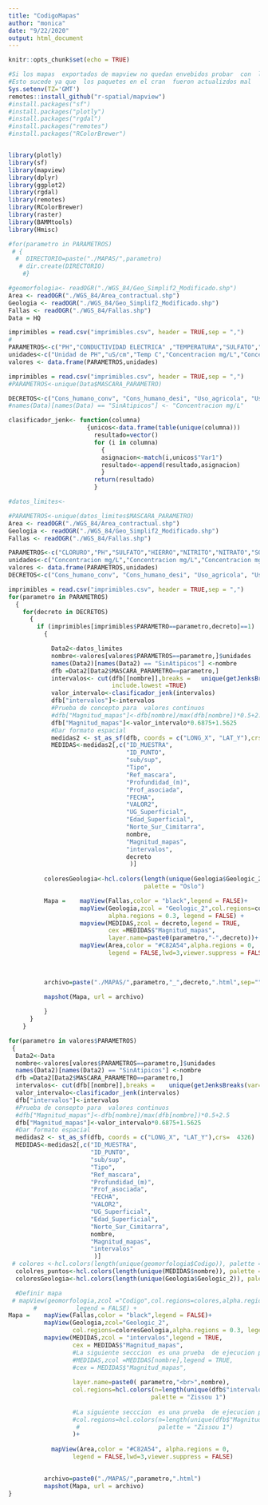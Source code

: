 ---
title: "CodigoMapas"
author: "monica"
date: "9/22/2020"
output: html_document
---

```{r setup, include=FALSE}
knitr::opts_chunk$set(echo = TRUE)
```
```{r}
#Si los mapas  exportados de mapview no quedan envebidos probar  con  la instalacion de github
#Esto sucede ya que  los paquetes en el cran  fueron actualizdos mal
Sys.setenv(TZ='GMT')
remotes::install_github("r-spatial/mapview")
#install.packages("sf")
#install.packages("plotly")
#install.packages("rgdal")
#install.packages("remotes")
#install.packages("RColorBrewer")
```





```{r instalar librerias, eval=FALSE, include=FALSE}

```

```{r cargar librerias, include=FALSE}
library(plotly)
library(sf)
library(mapview)
library(dplyr)
library(ggplot2)
library(rgdal)
library(remotes)
library(RColorBrewer)
library(raster)
library(BAMMtools)
library(Hmisc)
```




```{r}
#for(parametro in PARAMETROS)
 # {
  #  DIRECTORIO=paste("./MAPAS/",parametro)
   # dir.create(DIRECTORIO)
    #}
```










```{r include=FALSE}

#geomorfologia<- readOGR("./WGS_84/Geo_Simplif2_Modificado.shp")
Area <- readOGR("./WGS_84/Area_contractual.shp")
Geologia <- readOGR("./WGS_84/Geo_Simplif2_Modificado.shp")
Fallas <- readOGR("./WGS_84/Fallas.shp")
Data = HQ

imprimibles = read.csv("imprimibles.csv", header = TRUE,sep = ",")
#
PARAMETROS<-c("PH","CONDUCTIVIDAD ELECTRICA" ,"TEMPERATURA","SULFATO","BICARBONATO","CLORURO")
unidades<-c("Unidad de PH","uS/cm","Temp C","Concentracion mg/L","Concentracion mg/L","Concentracion mg/L")
valores <- data.frame(PARAMETROS,unidades)

imprimibles = read.csv("imprimibles.csv", header = TRUE,sep = ",")
#PARAMETROS<-unique(Data$MASCARA_PARAMETRO)

DECRETOS<-c("Cons_humano_conv",	"Cons_humano_desi",	"Uso_agricola",	"Uso_pecuario",	"uso_recreativo_prim",	"uso_recreativo_sec",	"flora_fauna_fria",	"flora_fauna_calida",	"flora_fauna_mari")
#names(Data)[names(Data) == "SinAtipicos"] <- "Concentracion mg/L"

```



```{r}
clasificador_jenk<- function(columna) 
                      {unicos<-data.frame(table(unique(columna)))
                        resultado=vector()
                        for (i in columna)
                          {
                          asignacion<-match(i,unicos$"Var1")
                          resultado<-append(resultado,asignacion)
                          }
                        return(resultado)
                        }
```


```{r}
#datos_limites<-

#PARAMETROS<-unique(datos_limites$MASCARA_PARAMETRO)
Area <- readOGR("./WGS_84/Area_contractual.shp")
Geologia <- readOGR("./WGS_84/Geo_Simplif2_Modificado.shp")
Fallas <- readOGR("./WGS_84/Fallas.shp")

PARAMETROS<-c("CLORURO","PH","SULFATO","HIERRO","NITRITO","NITRATO","SOLIDOS DISUELTOS TOTALES")
unidades<-c("Concentracion mg/L","Concentracion mg/L","Concentracion mg/L","Concentracion mg/L","Concentracion mg/L","Concentracion mg/L","Concentracion mg/L")
valores <- data.frame(PARAMETROS,unidades)
DECRETOS<-c("Cons_humano_conv",	"Cons_humano_desi",	"Uso_agricola",	"Uso_pecuario",	"uso_recreativo_prim",	"uso_recreativo_sec",	"flora_fauna_fria",	"flora_fauna_calida",	"flora_fauna_mari")

imprimibles = read.csv("imprimibles.csv", header = TRUE,sep = ",")
for(parametro in PARAMETROS)
  {
    for(decreto in DECRETOS)
      {
        if (imprimibles[imprimibles$PARAMETRO==parametro,decreto]==1) 
          {

            Data2<-datos_limites
            nombre<-valores[valores$PARAMETROS==parametro,]$unidades
            names(Data2)[names(Data2) == "SinAtipicos"] <-nombre
            dfb =Data2[Data2$MASCARA_PARAMETRO==parametro,]
            intervalos<- cut(dfb[[nombre]],breaks =   unique(getJenksBreaks(var=dfb[[nombre]],k=6)),
                             include.lowest =TRUE)
            valor_intervalo<-clasificador_jenk(intervalos)
            dfb["intervalos"]<-intervalos
            #Prueba de concepto para  valores continuos
            #dfb["Magnitud_mapas"]<-dfb[nombre]/max(dfb[nombre])*0.5+2.5
            dfb["Magnitud_mapas"]<-valor_intervalo*0.6875+1.5625
            #Dar formato espacial
            medidas2 <- st_as_sf(dfb, coords = c("LONG_X", "LAT_Y"),crs=  4326) 
            MEDIDAS<-medidas2[,c("ID_MUESTRA",
                                 "ID_PUNTO",
                                 "sub/sup",
                                 "Tipo",
                                 "Ref_mascara",
                                 "Profundidad_(m)",
                                 "Prof_asociada",
                                 "FECHA",
                                 "VALOR2",
                                 "UG_Superficial",
                                 "Edad_Superficial",
                                 "Norte_Sur_Cimitarra",
                                 nombre,
                                 "Magnitud_mapas",
                                 "intervalos",
                                 decreto
                                  )]
          
          coloresGeologia<-hcl.colors(length(unique(Geologia$Geologic_2)), 
                                      palette = "Oslo")

          Mapa =    mapView(Fallas,color = "black",legend = FALSE)+
                    mapView(Geologia,zcol = "Geologic_2",col.regions=coloresGeologia,
                            alpha.regions = 0.3, legend = FALSE) +
                    mapview(MEDIDAS,zcol = decreto,legend = TRUE,
                            cex =MEDIDAS$"Magnitud_mapas",
                            layer.name=paste0(parametro,"-",decreto))+
                    mapView(Area,color = "#C82A54",alpha.regions = 0,
                            legend = FALSE,lwd=3,viewer.suppress = FALSE) 

            
            
          archivo=paste("./MAPAS/",parametro,"_",decreto,".html",sep="")
          
          mapshot(Mapa, url = archivo)

          }
      }
    }
```




```{r}

for(parametro in valores$PARAMETROS)
 {
  Data2<-Data
  nombre<-valores[valores$PARAMETROS==parametro,]$unidades
  names(Data2)[names(Data2) == "SinAtipicos"] <-nombre
  dfb =Data2[Data2$MASCARA_PARAMETRO==parametro,]
  intervalos<- cut(dfb[[nombre]],breaks =    unique(getJenksBreaks(var=dfb[[nombre]],k=6)),include.lowest =TRUE)
  valor_intervalo<-clasificador_jenk(intervalos)
  dfb["intervalos"]<-intervalos
  #Prueba de consepto para  valores continuos
  #dfb["Magnitud_mapas"]<-dfb[nombre]/max(dfb[nombre])*0.5+2.5
  dfb["Magnitud_mapas"]<-valor_intervalo*0.6875+1.5625
  #Dar formato espacial
  medidas2 <- st_as_sf(dfb, coords = c("LONG_X", "LAT_Y"),crs=  4326) 
  MEDIDAS<-medidas2[,c("ID_MUESTRA",
                       "ID_PUNTO",
                       "sub/sup",
                       "Tipo",
                       "Ref_mascara",
                       "Profundidad_(m)",
                       "Prof_asociada",
                       "FECHA",
                       "VALOR2",
                       "UG_Superficial",
                       "Edad_Superficial",
                       "Norte_Sur_Cimitarra",
                       nombre,
                       "Magnitud_mapas",
                       "intervalos"
                        )]
 # colores <-hcl.colors(length(unique(geomorfologia$Codigo)), palette = "Purple-Brown")
  cololres_puntos<-hcl.colors(length(unique(MEDIDAS$nombre)), palette = "plasma")
  coloresGeologia<-hcl.colors(length(unique(Geologia$Geologic_2)), palette = "Oslo")

  #Definir mapa
 # mapView(geomorfologia,zcol ="Codigo",col.regions=colores,alpha.regions = 1, 
       #           legend = FALSE) +
Mapa =    mapView(Fallas,color = "black",legend = FALSE)+
          mapView(Geologia,zcol="Geologic_2",
                  col.regions=coloresGeologia,alpha.regions = 0.3, legend = FALSE) +
          mapview(MEDIDAS,zcol = "intervalos",legend = TRUE,
                  cex = MEDIDAS$"Magnitud_mapas",
                  #La siguiente secccion  es una prueba  de ejecucion para valores continuos
                  #MEDIDAS,zcol =MEDIDAS[nombre],legend = TRUE,
                  #cex = MEDIDAS$"Magnitud_mapas",
                  
                  layer.name=paste0( parametro,"<br>",nombre),
                  col.regions=hcl.colors(n=length(unique(dfb$"intervalos")),
                                        palette = "Zissou 1")
                  
                  #La siguiente secccion  es una prueba  de ejecucion para valores continuos
                  #col.regions=hcl.colors(n=length(unique(dfb$"Magnitud_mapas")),
                   #                      palette = "Zissou 1")
                  )+
  
            mapView(Area,color = "#C82A54", alpha.regions = 0,
                  legend = FALSE,lwd=3,viewer.suppress = FALSE) 

            
          archivo=paste0("./MAPAS/",parametro,".html")
          mapshot(Mapa, url = archivo)
}
```


